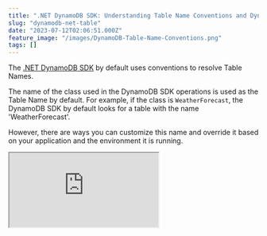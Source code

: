 ```yaml
---
title: ".NET DynamoDB SDK: Understanding Table Name Conventions and DynamoDBTable Attribute"
slug: "dynamodb-net-table"
date: "2023-07-12T02:06:51.000Z"
feature_image: "/images/DynamoDB-Table-Name-Conventions.png"
tags: []
---
```


The [.NET DynamoDB SDK](https://www.nuget.org/packages/AWSSDK.DynamoDBv2) by default uses conventions to resolve Table Names.

The name of the class used in the DynamoDB SDK operations is used as the Table Name by default. For example, if the class is `WeatherForecast`, the DynamoDB SDK by default looks for a table with the name 'WeatherForecast'.

However, there are ways you can customize this name and override it based on your application and the environment it is running.

<iframe src="https://www.youtube.com/embed/Ib0rzQHV7hE?feature=oembed" />

_This article is sponsored by AWS and is part of my [AWS Series](__GHOST_URL__/tag/aws/)._

In this blog post, let's explore

*   Default Table Name Convention Used By DynamoDB .NET
*   Configuring DynamoDB Table Name Conventions with .NET
*   DynamoDBTableAttribute

If you are new to DynamoDB, I highly recommend checking out my Getting Started with AWS DynamoDB For the .NET Developer blog post below, where I also show you how to set up the table used in this blog post.

[

AWS DynamoDB For The .NET Developer: How To Easily Get Started

Learn how to get started with AWS DynamoDB with .NET Core by updating the default ASP NET Web API template to use DynamoDB as it’s data store. We will learn to do basic Creat, Read, Update and Delete operations from the API.

![](/images/logo-512x512.png)Rahul NathRahul Pulikkot Nath

![](/images/aws_dynamodb.jpg)

](__GHOST_URL__/blog/aws-dynamodb-net-core/)

Default Table Name Convention Used By DynamoDB .NET
---------------------------------------------------

When using any of the methods on the `DynamoDBContext` object on the .NET DynamoDB SDK, you need to pass in a .NET type, as shown below.

    return await _dynamoDbContext.LoadAsync<WeatherForecast>(cityName, date);
    
    await _dynamoDbContext
         .QueryAsync<WeatherForecast>(cityName).GetRemainingAsync();
         
     await _dynamoDbContext
         .QueryAsync<WeatherForecast>(
         	cityName,
         	QueryOperator.GreaterThan, new object[] { startDate })
         .GetRemainingAsync();
         
    await _dynamoDbContext.SaveAsync<WeatherForecast>(data);
                   

By default, the SDK uses the `nameof(WeatherForecast)` to automatically determine the DynamoDB Table Name.

Configuring DynamoDB Table Name Conventions with .NET
-----------------------------------------------------

Based on your team, application, and AWS account setup you might at times need to override the table names.

One common reason I have come across is when you have multiple application environments (dev, test), etc deployed to the same AWS account. You cannot have multiple tables with the same name in the same AWS account.

In these scenarios, it's great to be able to override/customize the DynamoDB table names based on the application environment/configuration.

For e.g, We can customize our Table names with the environment name they are running on ('_dev\_WeatherForecast_', '_test\_WeatherForecast_').

You can configure this at the application/global level and also at the individual operation level of the `DynamoDBContext` instance.

### Application/Global Level

To configure across all the operations on the `DynamoDBContext` for an application, you can specify a `DynamoDBContextConfig` when creating the `DynamoDBContext`.

You can configure this when setting up the `DynamoDBContext` in the application DI container.

We can use the `TableNamePrefix` property on the configuration, to append the configured text to all the table names.  

The below code configures it to '_test\__' when the application is running in the test environment.

    var dynamoDbClient = new AmazonDynamoDBClient(
    	FallbackCredentialsFactory.GetCredentials(), RegionEndpoint.APSoutheast2);
    
    var dynamoDBContext = new DynamoDBContext(
        dynamoDbClient, new DynamoDBContextConfig() {TableNamePrefix = "test_"});
    
    builder.Services.AddSingleton<IAmazonDynamoDB>(dynamoDbClient);
    builder.Services.AddSingleton<IDynamoDBContext>(dynamoDBContext);

The prefix value by itself can come from the [application configuration file](https://youtu.be/5GlgHV_12-k).

### Individual Operation Level

The Table Name conventions can be overridden at individual operation levels as well when using the DynamoDBContext.

The below code specifies the `TableNamePrefix` and also the `OverrideTableName` properties on the `DynamoDBOperationConfig` object.

    return await _dynamoDbContext
        .QueryAsync<WeatherForecastTable>(
            cityName,
            new DynamoDBOperationConfig()
            {
                TableNamePrefix = "test_", 
                OverrideTableName = "WeatherForecastTable"
            })
        .GetRemainingAsync();

This overrides the convention-based table name from the type and uses the value specified in the `OverrideTableName` property and also prefixes it with the value in the `TableNamePrefix`.

If there is a prefix specified at the global level it gets overridden in this case by the one at the operation level. However, you cannot override it to be null or empty at the operation level, if you already specified one at the global level.

DynamoDBTableAttribute
----------------------

In cases where you want to use a different name for the table outside of the default convention (based on the type name), across all operations on that type, you can use the `DynamoDBTableAttribute`.

The [DynamoDBTable attribute](https://docs.aws.amazon.com/amazondynamodb/latest/developerguide/DeclarativeTagsList.html#w126aac18c11c23c33c23) marks a class and specifies the name to be used by default instead of the one via default convention.

    [DynamoDBTable("WeatherForecastTable")]
    public class WeatherForecastTable
    {
       public string CityName { get; set; }
       public DateTime Date { get; set; }
       ...
    }

Any time you use this type with the `DynamoDBContext`, it uses the name from the `DynamoDBTable` attribute if specified on the type.

However, note that any operation level overrides will still take precedence if there is one specified.